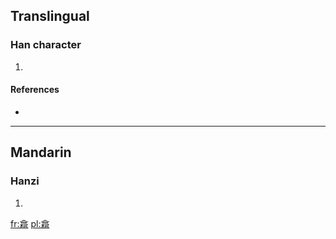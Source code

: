 ==Translingual==

===Han character===
{{Han char|rn=75|rad=木|as=11|sn=15|four=8092<sub>1</sub>|canj=人口木一口 (ORDMR)}}

# {{defn|Han|sort=木11}}

====References====
* {{Han ref|kx=0550.070|dkj=15437|hdz=21282.010|uh=6A16|ud=27158|bh=E5EF|bd=58863}}

----

==Mandarin==

===Hanzi===
{{cmn-hanzi|pin=[[kē]] ([[ke1]])|wg=k'o<sup>1</sup>}}

# {{defn|lang=cmn|sort=木11}}

[[fr:樖]]
[[pl:樖]]